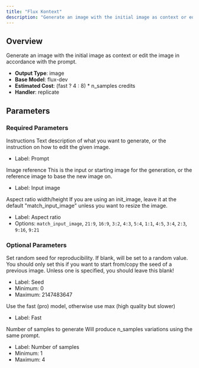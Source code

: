 ```yaml
---
title: "Flux Kontext"
description: "Generate an image with the initial image as context or edit the image in accordance with the prompt."
---
```


## Overview

Generate an image with the initial image as context or edit the image in accordance with the prompt.

- **Output Type**: image
- **Base Model**: flux-dev
- **Estimated Cost**: (fast ? 4 : 8) * n_samples credits
- **Handler**: replicate

## Parameters

### Required Parameters

<ParamField body="prompt" type="string" required>
  Instructions

  <Tip>
    Text description of what you want to generate, or the instruction on how to edit the given image.
  </Tip>

  - Label: Prompt
</ParamField>

<ParamField body="init_image" type="image" required>
  Image reference

  <Tip>
    This is the input or starting image for the generation, or the reference image to base the new image on.
  </Tip>

  - Label: Input image
</ParamField>

<ParamField body="aspect_ratio" type="string" required default="match_input_image">
  Aspect ratio width/height

  <Tip>
    If you are using an init_image, leave it at the default "match_input_image" unless you want to resize the image.
  </Tip>

  - Label: Aspect ratio
  - Options: `match_input_image`, `21:9`, `16:9`, `3:2`, `4:3`, `5:4`, `1:1`, `4:5`, `3:4`, `2:3`, `9:16`, `9:21`
</ParamField>

### Optional Parameters

<ParamField body="seed" type="integer" default="random">
  Set random seed for reproducibility. If blank, will be set to a random value.

  <Tip>
    You should only set this if you want to start from/copy the seed of a previous image. Unless one is specified, you should leave this blank!
  </Tip>

  - Label: Seed
  - Minimum: 0
  - Maximum: 2147483647
</ParamField>

<ParamField body="fast" type="boolean" default={false}>
  Use the fast (pro) model, otherwise use max (high quality but slower)

  - Label: Fast
</ParamField>

<ParamField body="n_samples" type="integer" default={1}>
  Number of samples to generate

  <Tip>
    Will produce n_samples variations using the same prompt.
  </Tip>

  - Label: Number of samples
  - Minimum: 1
  - Maximum: 4
</ParamField>
